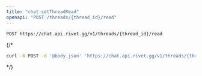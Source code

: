 ```yaml
---
title: "chat.setThreadRead"
openapi: "POST /threads/{thread_id}/read"
---
```


```
POST https://chat.api.rivet.gg/v1/threads/{thread_id}/read
```


{/*<RequestExample>
```bash curl
curl -X POST -d '@body.json' 'https://chat.api.rivet.gg/v1/threads/{thread_id}/read'
```
</RequestExample>*/}

